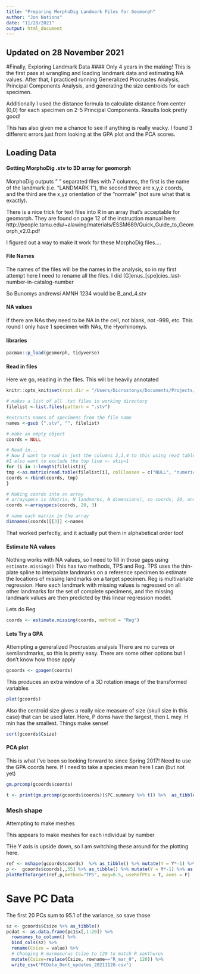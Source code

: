 ```yaml
---
title: "Preparing MorphoDig Landmark Files for Geomorph"
author: "Jon Nations"
date: "11/28/2021"
output: html_document
---
```

## Updated on 28 November 2021
#Finally, Exploring Landmark Data
#### Only 4 years in the making!
This is the first pass at wrangling and loading landmark data and estimating NA values. After that, I practiced running Generalized Procrustes Analysis, Principal Components Analysis, and generating the size centroids for each specimen.

Additionally I used the distance formula to calculate distance from center (0,0) for each specimen on 2-5 Principal Components. Results look pretty good! 

This has also given me a chance to see if anything is really wacky. I found 3 different errors just from looking at the GPA plot and the PCA scores. 



## Loading Data

#### Getting MorphoDig .stv to 3D array for geomorph
MorphoDig outputs " " separated files with 7 columns, the first is the name of the landmark (i.e. "LANDMARK 1"), the second three are x,y,z coords, and the third are the x,yz orientation of the "normale" (not sure what that is exactly). 

There is a nice trick for text files into R in an array that's acceptable for geomorph. They are found on page 12 of the instruction manual here: http://people.tamu.edu/~alawing/materials/ESSM689/Quick_Guide_to_Geomorph_v2.0.pdf

I figured out a way to make it work for these MorphoDig files....

#### File Names
The names of the files will be the names in the analysis, so in my first attempt here I need to rename all the files. I did [G]enus_[spe]cies_last-number-in-catalog-number

So Bunomys andrewsi AMNH 1234 would be B_and_4.stv

#### NA values
If there are NAs they need to be NA in the cell, not blank, not -999, etc. 
This round I only have 1 specimen with NAs, the Hyorhinomys.

#### libraries
```r
pacman::p_load(geomorph, tidyverse)
```


#### Read in files 

Here we go, reading in the files. This will be heavily annotated
```r
knitr::opts_knit$set(root.dir = "/Users/Dicrostonyx/Documents/Projects/Sulawesi/Manuscript/R/dent_landmarks")
```

```r
# makes a list of all .txt files in working directory
filelist <-list.files(pattern = ".stv")

#extracts names of specimens from the file name
names <-gsub (".stv", "", filelist) 

# make an empty object
coords = NULL 

# Read in...
# Now I want to read in just the columns 2,3,4 to this using read table <- colClass
#I also want to exclude the top line <- skip=1
for (i in 1:length(filelist)){
tmp <-as.matrix(read.table(filelist[i], colClasses = c("NULL", "numeric", "numeric", "numeric", "NULL", "NULL"), skip = 1))
coords <-rbind(coords, tmp)
}

# Making coords into an array
# arrayspecs is (Matrix, N landmarks, N dimensions), so coords, 20, and 3 this time.
coords <-arrayspecs(coords, 20, 3)

# name each matrix in the array
dimnames(coords)[[3]] <-names
```

That worked perfectly, and it actually put them in alphabetical order too!

#### Estimate NA values

Nothing works with NA values, so I need to fill in those gaps using `estimate.missing()`
This has two methods, TPS and Reg. TPS uses the thin-plate spline to interpolate landmarks on a reference specimen to estimate the locations of missing landmarks on a target specimen. Reg is multivariate regression. Here each landmark with missing values is regressed on all other landmarks for the set of complete specimens, and the missing landmark values are then predicted by this linear regression model. 

Lets do Reg
```r
coords <- estimate.missing(coords, method = "Reg")
```


#### Lets Try a GPA

Attempting a generalized Procrustes analysis
There are no curves or semilandmarks, so this is pretty easy. There are some other options but I don't know how those apply
```r
gcoords <- gpagen(coords)
```
This produces an extra window of a 3D rotation image of the transformed variables
```r
plot(gcoords)
```

Also the centroid size gives a really nice measure of size (skull size in this case) that can be used later.
Here, P doms have the largest, then L mey. H min has the smallest. Things make sense!
```r
sort(gcoords$Csize)
```

#### PCA plot

This is what I've been so looking forward to since Spring 2017!
Need to use the GPA coords here.
If I need to take a species mean here I can (but not yet)

```r
gm.prcomp(gcoords$coords)

t <- print(gm.prcomp(gcoords$coords))$PC.summary %>% t() %>%  as_tibble() %>% write_csv("Dentary_PCA_Eigen_Variance.csv")
```

### Mesh shape

Attempting to make meshes

This appears to make meshes for each individual by number

THe Y axis is upside down, so I am switching these around for the plotting here. 
```r
ref <- mshape(gcoords$coords)  %>% as_tibble() %>% mutate(Y = Y*-1) %>% as.matrix()
p <-  gcoords$coords[,,55] %>% as_tibble() %>% mutate(Y = Y*-1) %>% as.matrix()
plotRefToTarget(ref,p,method="TPS", mag=0.5, useRefPts = T, axes = F)
```

# Save PC Data
The first 20 PCs sum to 95.1 of the variance, so save those
```r
sz <- gcoords$Csize %>% as_tibble()
pcdat <- as.data.frame(pc1$x[,1:20]) %>% 
  rownames_to_column() %>% 
  bind_cols(sz) %>%
  rename(Csize = value) %>% 
  # Changing R marmosurus Csize to 120 to match R xanthurus
  mutate(Csize=replace(Csize, rowname=="R_mar_0", 120)) %>% 
  write_csv("PCData_Dent_updates_20211128.csv")
  
```
